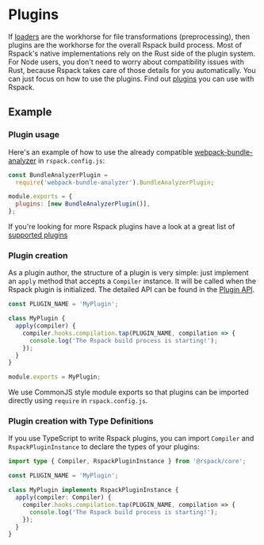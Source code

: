 # Plugins

If [loaders](/guide/features/loader) are the workhorse for file transformations (preprocessing), then plugins are the workhorse for the overall Rspack build process. Most of Rspack's native implementations rely on the Rust side of the plugin system. For Node users, you don't need to worry about compatibility issues with Rust, because Rspack takes care of those details for you automatically. You can just focus on how to use the plugins. Find out [plugins](/plugins/index) you can use with Rspack.

## Example

### Plugin usage

Here's an example of how to use the already compatible [webpack-bundle-analyzer](https://github.com/webpack-contrib/webpack-bundle-analyzer) in `rspack.config.js`:

```js title="rspack.config.js"
const BundleAnalyzerPlugin =
  require('webpack-bundle-analyzer').BundleAnalyzerPlugin;

module.exports = {
  plugins: [new BundleAnalyzerPlugin()],
};
```

If you're looking for more Rspack plugins have a look at a great list of [supported plugins](/plugins/index)

### Plugin creation

As a plugin author, the structure of a plugin is very simple: just implement an `apply` method that accepts a `Compiler` instance. It will be called when the Rspack plugin is initialized. The detailed API can be found in the [Plugin API](/api/plugin-api/index).

```js
const PLUGIN_NAME = 'MyPlugin';

class MyPlugin {
  apply(compiler) {
    compiler.hooks.compilation.tap(PLUGIN_NAME, compilation => {
      console.log('The Rspack build process is starting!');
    });
  }
}

module.exports = MyPlugin;
```

We use CommonJS style module exports so that plugins can be imported directly using `require` in `rspack.config.js`.

### Plugin creation with Type Definitions

If you use TypeScript to write Rspack plugins, you can import `Compiler` and `RspackPluginInstance` to declare the types of your plugins:

```ts
import type { Compiler, RspackPluginInstance } from '@rspack/core';

const PLUGIN_NAME = 'MyPlugin';

class MyPlugin implements RspackPluginInstance {
  apply(compiler: Compiler) {
    compiler.hooks.compilation.tap(PLUGIN_NAME, compilation => {
      console.log('The Rspack build process is starting!');
    });
  }
}
```
